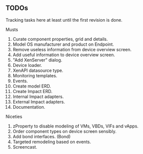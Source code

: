 == TODOs ==

Tracking tasks here at least until the first revision is done.

;Musts
# Curate component properties, grid and details.
# Model OS manufacturer and product on Endpoint.
# Remove useless information from device overview screen.
# Add useful information to device overview screen.
# "Add XenServer" dialog.
# Device loader.
# XenAPI datasource type.
# Monitoring templates.
# Events.
# Create model ERD.
# Create Impact ERD.
# Internal Impact adapters.
# External Impact adapters.
# Documentation.

;Niceties
# zProperty to disable modeling of VMs, VBDs, VIFs and vApps.
# Order component types on device screen sensibly.
# Add bond interfaces. (Bond)
# Targeted remodeling based on events.
# Screencast.
